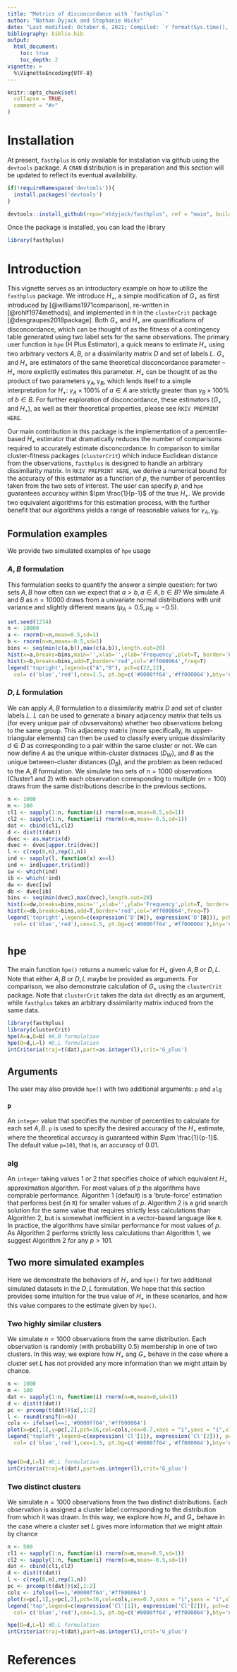```yaml
---
title: "Metrics of disconcordance with `fasthplus`"
author: "Nathan Dyjack and Stephanie Hicks"
date: "Last modified: October 6, 2021; Compiled: `r format(Sys.time(), '%B %d, %Y')`"
bibliography: biblio.bib
output:
  html_document:
    toc: true
    toc_depth: 2
vignette: >
  %\VignetteEncoding{UTF-8}
---
```


<!--
%\VignetteEngine{knitr::rmarkdown}
%\VignetteIndexEntry{fasthplus vignette}
-->

```r
knitr::opts_chunk$set(
  collapse = TRUE,
  comment = "#>"
)
```

# Installation

At present, `fasthplus` is only available for installation via github using the `devtools` package.
A `CRAN` distribution is in preparation and this section will be updated to reflect its eventual availability.

```r
if(!requireNamespace('devtools')){
  install.packages('devtools')
}
```

```r
devtools::install_github(repo="ntdyjack/fasthplus", ref = "main", build_vignettes = TRUE, subdir = NULL, auth_token = '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')
```

Once the package is installed, you can load the library

```r
library(fasthplus)
```


# Introduction

This vignette serves as an introductory example on how to utilize the `fasthplus` package.
We introduce $H_{+}$, a simple modification of $G_{+}$ as first introduced by [@williams1971comparison], re-written in [@rohlf1974methods], and implemented in `R` in the `clusterCrit` package  [@desgraupes2018package].
Both $G_{+}$ and $H_{+}$ are quantifications of disconcordance, which can be thought of as the fitness of a contingency table generated using two label sets for the same observations.
The primary user function is `hpe` (H Plus Estimator), a quick means to estimate $H_{+}$ using two arbitrary vectors $A,B$, or a dissimilarity matrix $D$ and set of labels $L$.
$G_{+}$ and $H_{+}$ are estimators of the same theoretical disconcordance parameter -- $H_{+}$ more explicitly estimates this parameter.
$H_{+}$ can be thought of as the product of two parameters $\gamma_{A},\gamma_{B}$, which lends itself to a simple interpretation for $H_{+}$: $\gamma_{A}\times100\%$ of $a \in A$ are strictly greater than $\gamma_{B}\times100\%$ of $b \in B$.
For further exploration of disconcordance, these estimators ($G_{+}$ and $H_{+}$), as well as their theoretical properties, please see `RKIV PREPRINT HERE`.


Our main contribution in this package is the implementation of a percentile-based $H_{+}$ estimator that dramatically reduces the number of comparisons required to accurately estimate disconcordance.
In comparison to similar cluster-fitness packages (`clusterCrit`) which induce Euclidean distance from the observations, `fasthplus` is designed to handle an arbitrary dissimilarity matrix.
In `RKIV PREPRINT HERE`, we derive a numerical bound for the accuracy of this estimator as a function of $p$, the number of percentiles taken from the two sets of interest.
The user can specify $p$, and `hpe` guarantees accuracy within $\pm \frac{1}{p-1}$ of the true $H_{+}$.
We provide two equivalent algorithms for this estimation process, with the further benefit that our algorithms yields a range of reasonable values for $\gamma_{A},\gamma_{B}$.


## Formulation examples 
We provide two simulated examples of `hpe` usage

### $A,B$ formulation
This formulation seeks to quantify the answer a simple question: for two sets $A,B$ how often can we expect that $a>b,a \in A,b \in B$?
We simulate $A$ and $B$ as $n=10000$ draws from a univariate normal distributions with unit variance and slightly different means ($\mu_{A}=0.5,\mu_{B}=-0.5$). 

```r
set.seed(1234)
n <- 10000
a <- rnorm(n=n,mean=0.5,sd=1)
b <- rnorm(n=n,mean=-0.5,sd=1)
bins <- seq(min(c(a,b)),max(c(a,b)),length.out=20)
hist(x=a,breaks=bins,main='',xlab='',ylab='Frequency',plot=T, border='blue',col='#0000ff64', freq=T)
hist(x=b,breaks=bins,add=T,border='red',col='#ff000064',freq=T)
legend('topright',legend=c("A","B"), pch=c(22,22),
  col= c('blue','red'),cex=1.5, pt.bg=c('#0000ff64','#ff000064'),bty='n')
```

### $D,L$ formulation
We can apply $A,B$ formulation to a dissimilarity matrix $D$ and set of cluster labels $L$.
$L$ can be used to generate a binary adjacency matrix that tells us (for every unique pair of obvservaitons) whether two observations belong to the same group.
This adjacency matrix (more specifically, its upper-triangular elements) can then be used to classify every unique dissimilarity $d\in D$ as corresponding to a pair within the same cluster or not.
We can now define $A$ as the unique within-cluster distnaces ($D_{W}$), and $B$ as the unique between-cluster distances ($D_{B}$), and the problem as been reduced to the $A,B$ formulation.
We simulate two sets of $n=1000$ observations (Cluster1 and 2) with each observation corresponding to multiple ($m=100$) draws from the same distributions describe in the previous sections.

```r
n <- 1000
m <- 100
cl1 <- sapply(1:n, function(i) rnorm(n=m,mean=0.5,sd=1))
cl2 <- sapply(1:n, function(i) rnorm(n=m,mean=-0.5,sd=1))
dat <- cbind(cl1,cl2)
d <- dist(t(dat))
dvec <- as.matrix(d)
dvec <- dvec[upper.tri(dvec)]
l <- c(rep(0,n),rep(1,n))
ind <- sapply(l, function(x) x==l)
ind <- ind[upper.tri(ind)]
iw <- which(ind)
ib <- which(!ind)
dw <- dvec[iw]
db <- dvec[ib]
bins <- seq(min(dvec),max(dvec),length.out=20)
hist(x=dw,breaks=bins,main='',xlab='',ylab='Frequency',plot=T, border='blue',col='#0000ff64', freq=T)
hist(x=db,breaks=bins,add=T,border='red',col='#ff000064',freq=T)
legend('topright',legend=c(expression('D'[W]), expression('D'[B])), pch=c(22,22),
  col= c('blue','red'),cex=1.5, pt.bg=c('#0000ff64','#ff000064'),bty='n')
```

# `hpe`
The main function `hpe()` returns a numeric value for $H_{+}$ given $A,B$ or $D,L$.
Note that either $A,B$ or $D,L$ maybe be provided as arguments.
For comparison, we also demonstrate calculation of $G_{+}$ using the `clusterCrit` package.
Note that `clusterCrit` takes the data `dat` directly as an argument, while `fasthplus` takes an arbitrary dissimilarity matrix induced from the same data.

```r
library(fasthplus)
library(clusterCrit)
hpe(A=a,B=b) #A,B formulation
hpe(D=d,L=l) #D,L formulation
intCriteria(traj=t(dat),part=as.integer(l),crit='G_plus')
```

## Arguments
The user may also provide `hpe()` with two additional arguments: `p` and `alg`

### `p`
An `integer` value that specifies the number of percentiles to calculate for each set $A,B$.
`p` is used to specify the desired accuracy of the $H_{+}$ estimate, where the theoretical accuracy is guaranteed within $\pm \frac{1}{p-1}$.
The default value `p=101`, that is, an accuracy of 0.01. 

### alg
An `integer` taking values 1 or 2 that specifies choice of which equivalent $H_{+}$ approximation algorithm.
For most values of $p$ the algorithms have comprable performance.
Algorithm 1 (default) is a 'brute-force' estimation that performs best (in `R`) for smaller values of $p$.
Algorithm 2 is a grid search solution for the same value that requires strictly less calculations than Algorithm 2, but is somewhat inefficient in a vector-based language like `R`.
In practice, the algorithms have similar performance for most values of $p$.
As Algorithm 2 performs strictly less calculations than Algorithm 1, we suggest Algorithm 2 for any $p>101$.

## Two more simulated examples
Here we demonstrate the behaviors of $H_{+}$ and `hpe()` for two additional simulated datasets in the $D,L$ formulation.
We hope that this section provides some intuition for the true value of $H_{+}$ in these scenarios, and how this value compares to the estimate given by `hpe()`.

### Two highly similar clusters
We simulate $n=1000$ observations from the same distribution.
Each observation is randomly (with probability $0.5$) membership in one of two clusters.
In this way, we explore how $H_{+}$ ang $G_{+}$ behave in the case where a cluster set $L$ has not provided any more information than we might attain by chance.

```r
n <- 1000
m <- 100
dat <- sapply(1:n, function(i) rnorm(n=m,mean=0,sd=1))
d <- dist(t(dat))
pc <- prcomp(t(dat))$x[,1:2]
l <- round(runif(n=n))
cols <- ifelse(l==1,'#0000ff64','#ff000064')
plot(x=pc[,1],y=pc[,2],pch=16,col=cols,cex=0.7,xaxs = "i",yaxs = "i",xlab='PC1',ylab='PC2',xaxt='n',yaxt='n')
legend('topleft',legend=c(expression('Cl'[1]), expression('Cl'[2])), pch=c(21,21),
  col= c('blue','red'),cex=1.5, pt.bg=c('#0000ff64','#ff000064'),bty='n')


hpe(D=d,L=l) #D,L formulation
intCriteria(traj=t(dat),part=as.integer(l),crit='G_plus')
```


### Two distinct clusters
We simulate $n=1000$ observations from the two distinct distributions.
Each observation is assigned a cluster label corresponding to the distribution from which it was drawn.
In this way, we explore how $H_{+}$ and $G_{+}$ behave in the case where a cluster set $L$ gives more information that we might attain by chance

```r
n <- 500
cl1 <- sapply(1:n, function(i) rnorm(n=m,mean=0.5,sd=1))
cl2 <- sapply(1:n, function(i) rnorm(n=m,mean=-0.5,sd=1))
dat <- cbind(cl1,cl2)
d <- dist(t(dat))
l <- c(rep(0,n),rep(1,n))
pc <- prcomp(t(dat))$x[,1:2]
cols <- ifelse(l==1,'#0000ff64','#ff000064')
plot(x=pc[,1],y=pc[,2],pch=16,col=cols,cex=0.7,xaxs = "i",yaxs = "i",xlab='PC1',ylab='PC2',xaxt='n',yaxt='n')
legend('top',legend=c(expression('Cl'[1]), expression('Cl'[2])), pch=c(21,21),
  col= c('blue','red'),cex=1.5, pt.bg=c('#0000ff64','#ff000064'),bty='n')

hpe(D=d,L=l) #D,L formulation
intCriteria(traj=t(dat),part=as.integer(l),crit='G_plus')
```

# References
